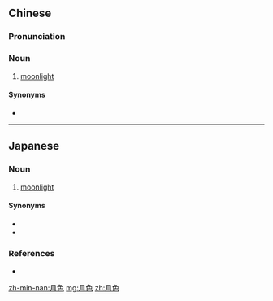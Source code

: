 ==Chinese==
{{zh-forms}}

===Pronunciation===
{{zh-pron
|m=yuèsè
|c=jyut6 sik1
|mn=qz:ge̍rh-siak/tp,xm:ge̍h-sek/kh,zz:goe̍h-sek
|cat=n
}}

===Noun===
{{zh-noun}}

# [[moonlight]]

====Synonyms====
* {{zh-l|月光}}

----

==Japanese==
{{ja-kanjitab|げつ|k1=げっ|しょく|yomi=on}}

===Noun===
{{ja-noun|げっしょく}}

# [[moonlight]]

====Synonyms====
* {{ja-r|月光|げっこう}}
* {{ja-r|月明かり|つきあかり}}

===References===
* {{R:Kojien}}

[[zh-min-nan:月色]]
[[mg:月色]]
[[zh:月色]]